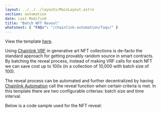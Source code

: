 ```yaml
---
layout: ../../../layouts/MainLayout.astro
section: automation
date: Last Modified
title: "Batch NFT Reveal"
whatsnext: { "FAQs": "/chainlink-automation/faqs/" }
---
```



View the template [here](https://github.com/smartcontractkit/chainlink-automation-templates/tree/main/batch-nft-reveal).

Using [Chainlink VRF](https://docs.chain.link/vrf/v2/introduction/) in generative art NFT collections is de-facto the standard approach for getting provably random source in smart contracts. By batching the reveal process, instead of making VRF calls for each NFT we can save cost up to 100x (in a collection of 10,000 with batch size of 100).

The reveal process can be automated and further decentralized by having [Chainlink Automation](https://automation.chain.link) call the reveal function when certain criteria is met. In this template there are two configurable criterias: batch size and time interval.

Below is a code sample used for the NFT reveal:

<CodeSample src="" />

